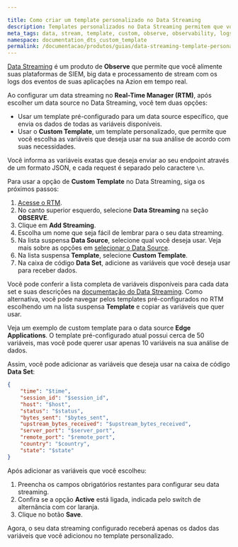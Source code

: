 ```yaml
---

title: Como criar um template personalizado no Data Streaming
description: Templates personalizados no Data Streaming permitem que você escolha quais variáveis quer usar em sua análise.
meta_tags: data, stream, template, custom, observe, observability, logs
namespace: documentation_dts_custom_template
permalink: /documentacao/produtos/guias/data-streaming-template-personalizado/
---
```


[Data Streaming](/pt-br/documentacao/produtos/data-streaming/) é um produto de **Observe** que permite que você alimente suas plataformas de SIEM, big data e processamento de stream com os logs dos eventos de suas aplicações na Azion em tempo real.

Ao configurar um data streaming no **Real-Time Manager (RTM)**, após escolher um data source no Data Streaming, você tem duas opções:

- Usar um template pré-configurado para um data source específico, que envia os dados de todas as variáveis disponíveis.
- Usar o **Custom Template**, um template personalizado, que permite que você escolha as variáveis que deseja usar na sua análise de acordo com suas necessidades.

Você informa as variáveis exatas que deseja enviar ao seu endpoint através de um formato JSON, e cada request é separado pelo caractere `\n`.

Para usar a opção de **Custom Template** no Data Streaming, siga os próximos passos:

1. [Acesse o RTM](https://manager.azion.com/).
2. No canto superior esquerdo, selecione **Data Streaming** na seção **OBSERVE**.
3. Clique em **Add Streaming**.
4. Escolha um nome que seja fácil de lembrar para o seu data streaming.
5. Na lista suspensa **Data Source**, selecione qual você deseja usar. Veja mais sobre as opções em [selecionar o Data Source](/pt-br/documentacao/produtos/data-streaming/#selecionar-data-source).
6. Na lista suspensa **Template**, selecione **Custom Template**.
7. Na caixa de código **Data Set**, adicione as variáveis que você deseja usar para receber dados.

Você pode conferir a lista completa de variáveis disponíveis para cada data set e suas descrições na [documentação do Data Streaming](/pt-br/documentacao/produtos/data-streaming/#selecionar-data-source). Como alternativa, você pode navegar pelos templates pré-configurados no RTM escolhendo um na lista suspensa **Template** e copiar as variáveis que quer usar.

Veja um exemplo de custom template para o data source **Edge Applications**. O template pré-configurado atual possui cerca de 50 variáveis, mas você pode querer usar apenas 10 variáveis na sua análise de dados.

Assim, você pode adicionar as variáveis que deseja usar na caixa de código **Data Set**:

```json
{
	"time": "$time",
    "session_id": "$session_id",
    "host": "$host",
    "status": "$status",
    "bytes_sent": "$bytes_sent",
    "upstream_bytes_received": "$upstream_bytes_received",
    "server_port": "$server_port",
    "remote_port": "$remote_port",
    "country": "$country",
    "state": "$state"
}
```

Após adicionar as variáveis que você escolheu:

1. Preencha os campos obrigatórios restantes para configurar seu data streaming.
2. Confira se a opção **Active** está ligada, indicada pelo switch de alternância com cor laranja.
3. Clique no botão **Save**.

Agora, o seu data streaming configurado receberá apenas os dados das variáveis que você adicionou no template personalizado.

